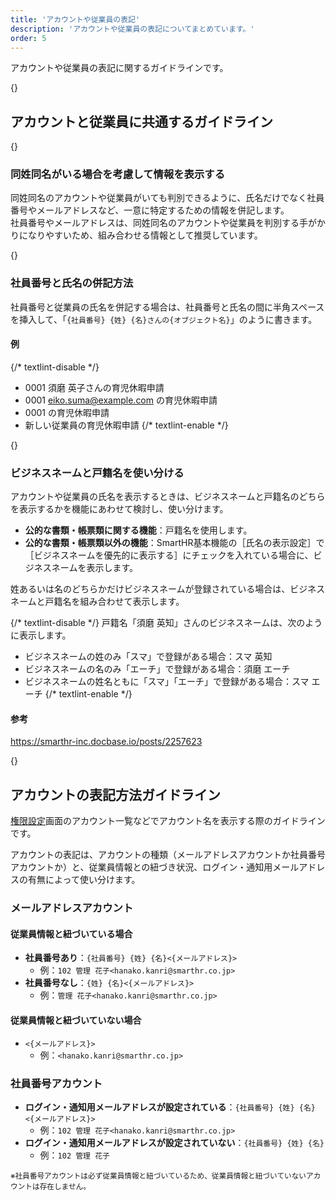 ```yaml
---
title: 'アカウントや従業員の表記'
description: 'アカウントや従業員の表記についてまとめています。'
order: 5
---
```


アカウントや従業員の表記に関するガイドラインです。

{<span id="account-and-employee-display-format" />}
## アカウントと従業員に共通するガイドライン

{<span id="display-information" />}
### 同姓同名がいる場合を考慮して情報を表示する

同姓同名のアカウントや従業員がいても判別できるように、氏名だけでなく社員番号やメールアドレスなど、一意に特定するための情報を併記します。  
社員番号やメールアドレスは、同姓同名のアカウントや従業員を判別する手がかりになりやすいため、組み合わせる情報として推奨しています。

{<span id="employee-number-and-name" />}
### 社員番号と氏名の併記方法

社員番号と従業員の氏名を併記する場合は、社員番号と氏名の間に半角スペースを挿入して、「`{社員番号} {姓} {名}さんの{オブジェクト名}`」のように書きます。

#### 例
{/* textlint-disable */}
- 0001 須磨 英子さんの育児休暇申請
- 0001 eiko.suma@example.com の育児休暇申請
- 0001 の育児休暇申請
- 新しい従業員の育児休暇申請
{/* textlint-enable */}

{<span id="business-name-and-legal-name" />}
### ビジネスネームと戸籍名を使い分ける

アカウントや従業員の氏名を表示するときは、ビジネスネームと戸籍名のどちらを表示するかを機能にあわせて検討し、使い分けます。

- **公的な書類・帳票類に関する機能**：戸籍名を使用します。
- **公的な書類・帳票類以外の機能**：SmartHR基本機能の［氏名の表示設定］で［ビジネスネームを優先的に表示する］にチェックを入れている場合に、ビジネスネームを表示します。

姓あるいは名のどちらかだけビジネスネームが登録されている場合は、ビジネスネームと戸籍名を組み合わせて表示します。

{/* textlint-disable */}
戸籍名「須磨 英知」さんのビジネスネームは、次のように表示します。

- ビジネスネームの姓のみ「スマ」で登録がある場合：スマ 英知
- ビジネスネームの名のみ「エーチ」で登録がある場合：須磨 エーチ
- ビジネスネームの姓名ともに「スマ」「エーチ」で登録がある場合：スマ エーチ
{/* textlint-enable */}

#### 参考

https://smarthr-inc.docbase.io/posts/2257623

{<span id="account-display-format" />}
## アカウントの表記方法ガイドライン

[権限設定](/products/design-patterns/permissions-settings/)画面のアカウント一覧などでアカウント名を表示する際のガイドラインです。

アカウントの表記は、アカウントの種類（メールアドレスアカウントか社員番号アカウントか）と、従業員情報との紐づき状況、ログイン・通知用メールアドレスの有無によって使い分けます。

### メールアドレスアカウント

#### 従業員情報と紐づいている場合

- **社員番号あり**：`{社員番号} {姓} {名}<{メールアドレス}>`
    - 例：`102 管理 花子<hanako.kanri@smarthr.co.jp>`
- **社員番号なし**：`{姓} {名}<{メールアドレス}>`
    - 例：`管理 花子<hanako.kanri@smarthr.co.jp>`

#### 従業員情報と紐づいていない場合

- `<{メールアドレス}>`
    - 例：`<hanako.kanri@smarthr.co.jp>`

### 社員番号アカウント

- **ログイン・通知用メールアドレスが設定されている**：`{社員番号} {姓} {名}<{メールアドレス}>`
    - 例：`102 管理 花子<hanako.kanri@smarthr.co.jp>`
- **ログイン・通知用メールアドレスが設定されていない**：`{社員番号} {姓} {名}`
    - 例：`102 管理 花子`

<small>※社員番号アカウントは必ず従業員情報と紐づいているため、従業員情報と紐づいていないアカウントは存在しません。</small>
